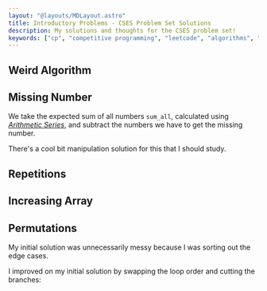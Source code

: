 ```yaml
---
layout: "@layouts/MDLayout.astro"
title: Introductory Problems - CSES Problem Set Solutions
description: My solutions and thoughts for the CSES problem set!
keywords: ["cp", "competitive programming", "leetcode", "algorithms", "data structures"]
---
```




<Intro />


## Weird Algorithm <Spec href="https://cses.fi/problemset/task/1068" cdate="2023-12-31"/>

<CodeImport src="introductory-problems/weird-algorithm.py" lang="py" />


## Missing Number <Spec href="https://cses.fi/problemset/task/1083" cdate="2023-01-02"/>

We take the expected sum of all numbers `sum_all`, calculated using [*Arithmetic Series*](https://en.wikipedia.org/wiki/Arithmetic_progression#Sum), and subtract the numbers we have to get the missing number.

<CodeImport src="introductory-problems/missing-number.py" lang="py" />

<Todo>There's a cool bit manipulation solution for this that I should study.</Todo>


## Repetitions <Spec href="https://cses.fi/problemset/task/1069" cdate="2023-01-02"/>

<CodeImport src="introductory-problems/repetitions.py" lang="py" />


## Increasing Array <Spec href="https://cses.fi/problemset/task/1094/" cdate="2023-01-02"/>

<CodeImport src="introductory-problems/increasing-array.py" lang="py" />


## Permutations <Spec href="https://cses.fi/problemset/task/1070/" cdate="2023-01-02"/>

My initial solution was unnecessarily messy because I was sorting out the edge cases.

<SpoilerBlock buttonLabel="Initial Solution">
    <CodeImport src="introductory-problems/permutations--original.py" lang="py" />
</SpoilerBlock>

I improved on my initial solution by swapping the loop order and cutting the branches:

<CodeImport src="introductory-problems/permutations.py" lang="py" />

